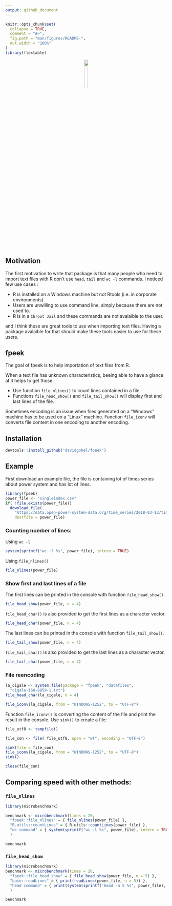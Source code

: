 ```yaml
---
output: github_document
---
```


<!-- README.md is generated from README.Rmd. Please edit that file -->

```r
knitr::opts_chunk$set(
  collapse = TRUE,
  comment = "#>",
  fig.path = "man/figures/README-",
  out.width = "100%"
)
library(flextable)
```

<p align="center">
  <img width="15%" src="http://www.ardata.fr/images/fpeek.svg">
</p>

## Motivation 

The first motivation to write that package is that many people who 
need to import text files with R don't use `head`, `tail` and 
`wc -l` commands. I noticed few use cases :

* R is installed on a Windows machine but not Rtools (i.e. in corporate environments).
* Users are unwilling to use command line, simply because there are not used to.
* R is in a `Chroot Jail` and these commands are not avalaible to the user. 

and I think these are great tools to use when importing 
text files. Having a package avalaible for that should 
make these tools easier to use for these users. 

## fpeek

The goal of fpeek is to help importation of text files from R.

When a text file has unknown characteristics, beeing able 
to have a glance at it helps to get those:

* Use function `file_nlines()` to count lines contained in a file.
* Functions `file_head_show()` and `file_tail_show()` will display 
first and last lines of the file. 

Sometimes encoding is an issue when files generated on a "Windows" machine 
has to be used on a "Linux" machine. Function `file_iconv` will converts 
file content in one encoding to another encoding.


## Installation

```r
devtools::install_github("davidgohel/fpeek")
```

## Example

First download an example file, the file is containing lot of times series 
about power system and has lot of lines.

```r
library(fpeek)
power_file <- "singleindex.csv"
if( !file.exists(power_file))
  download.file(
    "https://data.open-power-system-data.org/time_series/2018-03-13/time_series_15min_singleindex.csv", 
    destfile = power_file)
```

### Counting number of lines:

Using `wc -l`

```r
system(sprintf("wc -l %s", power_file), intern = TRUE)
```

Using `file_nlines()`

```r
file_nlines(power_file)
```

### Show first and last lines of a file

The first lines can be printed in the console with function `file_head_show()`. 

```r
file_head_show(power_file, n = 4)
```

`file_head_char()` is also provided to get the first lines as a character vector.

```r
file_head_char(power_file, n = 4)
```

The last lines can be printed in the console with function `file_tail_show()`. 

```r
file_tail_show(power_file, n = 4)
```

`file_tail_char()` is also provided to get the last lines as a character vector.

```r
file_tail_char(power_file, n = 4)
```


### File reencoding

```r
la_cigale <- system.file(package = "fpeek", "datafiles", 
  "cigale-ISO-8859-1.txt")
file_head_char(la_cigale, n = 4)

file_iconv(la_cigale, from = "WINDOWS-1252", to = "UTF-8")
```

Function `file_iconv()` is converting the content of the file 
and print the result in the console. Use `sink()` to create 
a file:

```r
file_utf8 <- tempfile()

file_con <- file( file_utf8, open = "wt", encoding = "UTF-8")

sink(file = file_con)
file_iconv(la_cigale, from = "WINDOWS-1252", to = "UTF-8")
sink()

close(file_con)
```

## Comparing speed with other methods:

### `file_nlines`

```r
library(microbenchmark)

benchmark <- microbenchmark(times = 20, 
  "fpeek::file_nlines" = { file_nlines(power_file) },
  "R.utils::countLines" = { R.utils::countLines(power_file) }, 
  "wc command" = { system(sprintf("wc -l %s", power_file), intern = TRUE) }
  )

benchmark
```

### `file_head_show`

```r
library(microbenchmark)
benchmark <- microbenchmark(times = 20, 
  "fpeek::file_head_show" = { file_head_show(power_file, n = 5) },
  "base::readLines" = { print(readLines(power_file, n = 5)) }, 
  "head command" = { print(system(sprintf("head -n 5 %s", power_file), intern = TRUE)) }
  )
```

```r
benchmark
```

